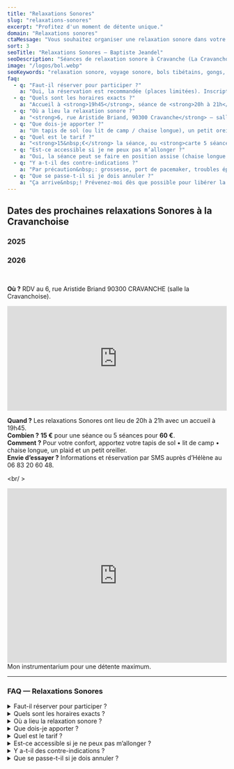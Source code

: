 ```yaml
---
title: "Relaxations Sonores"
slug: "relaxations-sonores"
excerpt: "Profitez d'un moment de détente unique."
domain: "Relaxations sonores"
ctaMessage: "Vous souhaitez organiser une relaxation sonore dans votre établissement ? Contactez-moi"
sort: 3
seoTitle: "Relaxations Sonores — Baptiste Jeandel"
seoDescription: "Séances de relaxation sonore à Cravanche (La Cravanchoise) : handpan, gongs, bols tibétains. Accueil 19h45, séance 20h–21h. Réservation par SMS."
image: "/logos/bol.webp"
seoKeywords: "relaxation sonore, voyage sonore, bols tibétains, gongs, handpan, méditation, détente, Cravanche, La Cravanchoise, Belfort, séance de relaxation musicale"
faq:
  - q: "Faut-il réserver pour participer ?"
    a: "Oui, la réservation est recommandée (places limitées). Inscription uniquement par SMS à <a href=\"sms:+33683206048\">Hélène Jeandel — 06&nbsp;83&nbsp;20&nbsp;60&nbsp;48</a>."
  - q: "Quels sont les horaires exacts ?"
    a: "Accueil à <strong>19h45</strong>, séance de <strong>20h à 21h</strong>. Merci d’arriver un peu en avance pour profiter pleinement de la séance."
  - q: "Où a lieu la relaxation sonore ?"
    a: "<strong>6, rue Aristide Briand, 90300 Cravanche</strong> — salle <em>La Cravanchoise</em>."
  - q: "Que dois-je apporter ?"
    a: "Un tapis de sol (ou lit de camp / chaise longue), un petit oreiller et un plaid. Astuce confort&nbsp;: une bouteille d’eau et des vêtements souples."
  - q: "Quel est le tarif ?"
    a: "<strong>15&nbsp;€</strong> la séance, ou <strong>carte 5 séances : 60&nbsp;€</strong>. Règlement sur place."
  - q: "Est-ce accessible si je ne peux pas m’allonger ?"
    a: "Oui, la séance peut se faire en position assise (chaise longue / chaise classique)."
  - q: "Y a-t-il des contre-indications ?"
    a: "Par précaution&nbsp;: grossesse, port de pacemaker, troubles épileptiques, hyperacousie. En cas de doute, demandez l’avis de votre professionnel de santé et prévenez-moi à l’avance."
  - q: "Que se passe-t-il si je dois annuler ?"
    a: "Ça arrive&nbsp;! Prévenez-moi dès que possible pour libérer la place pour quelqu’un d’autre."
---
```



## Dates des prochaines relaxations Sonores à la Cravanchoise



<div class="scroll-mt-24 mb-12 flex flex-row justify-evenly items-start gap-6 flex-wrap" id="dates-relax">
  <div class="flex flex-col items-center gap-3">
    <h3>2025</h3>
    <RelaxDatesBtn label="9 septembre"  color="bg-stone-700" size="md" />
    <RelaxDatesBtn label="14 octobre"   color="bg-stone-700" size="md" />
    <RelaxDatesBtn label="4 novembre"   color="bg-stone-700" size="md" />
    <RelaxDatesBtn label="2 décembre"   color="bg-stone-700" size="md" />
  </div>

  <div class="flex flex-col items-center gap-3">
    <h3>2026</h3>
    <RelaxDatesBtn label="13 janvier"   color="bg-teal-800" size="md" />
    <RelaxDatesBtn label="3 février"    color="bg-teal-800" size="md" />
    <RelaxDatesBtn label="10 mars"      color="bg-teal-800" size="md" />
    <RelaxDatesBtn label="21 avril"     color="bg-teal-800" size="md" />
    <RelaxDatesBtn label="19 mai"     color="bg-teal-800" size="md" />
    <RelaxDatesBtn label="16 juin"     color="bg-teal-800" size="md" />
    <RelaxDatesBtn label="7 juillet"     color="bg-teal-800" size="md" />
  </div>
</div>
<br/ >
  
**Où ?** RDV au 6, rue Aristide Briand 90300 CRAVANCHE (salle la Cravanchoise).  
<div class="rounded-2xl border border-stone-300 shadow-sm overflow-hidden my-6">
  <iframe
    src="https://www.google.com/maps?q=6,+rue+Aristide+Briand,+90300+Cravanche&output=embed"
    width="100%"
    height="240"
    loading="lazy"
    referrerpolicy="no-referrer-when-downgrade"
    class="block"
    style="border:0"
    aria-label="Carte — La Cravanchoise">
  </iframe>
</div>

**Quand ?** Les relaxations Sonores ont lieu de 20h à 21h avec un accueil à 19h45.  
**Combien ?** **15 €** pour une séance ou 5 séances pour **60 €**.  
**Comment ?** Pour votre confort, apportez votre tapis de sol • lit de camp • chaise longue, un plaid et un petit oreiller.  
**Envie d’essayer ?** Informations et réservation par SMS auprès d’Hélène au 06 83 20 60 48.  

<br/ >

<iframe width="100%" height="400" src="https://www.youtube.com/embed/4NSYIl8WeUg?si=vrE6o5TYyBuupONf" title="YouTube video player" frameborder="0" allow="accelerometer; autoplay; clipboard-write; encrypted-media; gyroscope; picture-in-picture; web-share" referrerpolicy="strict-origin-when-cross-origin" allowfullscreen></iframe>
Mon instrumentarium pour une détente maximum.

---
### FAQ — Relaxations Sonores


<details>
  <summary>Faut-il réserver pour participer ?</summary>
  Oui, la réservation est recommandée (places limitées).  
  Inscription uniquement par SMS à <a href="sms:+33683206048">Hélène Jeandel — 06&nbsp;83&nbsp;20&nbsp;60&nbsp;48</a>.
</details>

<details>
  <summary>Quels sont les horaires exacts ?</summary>
  Accueil à <strong>19h45</strong>, séance de <strong>20h à 21h</strong>.  
  Merci d’arriver un peu en avance pour profiter pleinement de la séance.
</details>

<details>
  <summary>Où a lieu la relaxation sonore ?</summary>
  <strong>6, rue Aristide Briand, 90300 Cravanche</strong> — salle <em>La Cravanchoise</em>.
</details>

<details>
  <summary>Que dois-je apporter ?</summary>
  Un tapis de sol (ou lit de camp / chaise longue), un petit oreiller et un plaid.  
  Astuce confort : une bouteille d’eau et des vêtements souples.
</details>

<details>
  <summary>Quel est le tarif ?</summary>
  <strong>15&nbsp;€</strong> la séance, ou <strong>carte 5 séances : 60&nbsp;€</strong>.  
  Règlement sur place.
</details>

<details>
  <summary>Est-ce accessible si je ne peux pas m’allonger ?</summary>
  Oui, la séance peut se faire en position assise (chaise longue / chaise classique).
</details>

<details>
  <summary>Y a-t-il des contre-indications ?</summary>
  Par précaution : grossesse, port de pacemaker, troubles épileptiques, hyperacousie.  
  En cas de doute, demandez l’avis de votre professionnel de santé et prévenez-moi à l’avance.
</details>

<details>
  <summary>Que se passe-t-il si je dois annuler ?</summary>
  Ça arrive ! Prévenez-moi dès que possible pour libérer la place pour quelqu’un d’autre.
</details>
